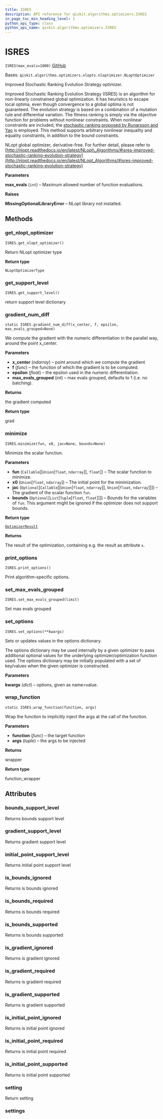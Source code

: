 ```yaml
---
title: ISRES
description: API reference for qiskit.algorithms.optimizers.ISRES
in_page_toc_min_heading_level: 1
python_api_type: class
python_api_name: qiskit.algorithms.optimizers.ISRES
---
```


# ISRES

<span id="qiskit.algorithms.optimizers.ISRES" />

`ISRES(max_evals=1000)` [GitHub](https://github.com/qiskit/qiskit/tree/stable/0.23/qiskit/algorithms/optimizers/nlopts/isres.py "view source code")

Bases: `qiskit.algorithms.optimizers.nlopts.nloptimizer.NLoptOptimizer`

Improved Stochastic Ranking Evolution Strategy optimizer.

Improved Stochastic Ranking Evolution Strategy (ISRES) is an algorithm for non-linearly constrained global optimization. It has heuristics to escape local optima, even though convergence to a global optima is not guaranteed. The evolution strategy is based on a combination of a mutation rule and differential variation. The fitness ranking is simply via the objective function for problems without nonlinear constraints. When nonlinear constraints are included, the [stochastic ranking proposed by Runarsson and Yao](https://notendur.hi.is/tpr/software/sres/Tec311r.pdf) is employed. This method supports arbitrary nonlinear inequality and equality constraints, in addition to the bound constraints.

NLopt global optimizer, derivative-free. For further detail, please refer to [http://nlopt.readthedocs.io/en/latest/NLopt\_Algorithms/#isres-improved-stochastic-ranking-evolution-strategy](http://nlopt.readthedocs.io/en/latest/NLopt_Algorithms/#isres-improved-stochastic-ranking-evolution-strategy)

**Parameters**

**max\_evals** (`int`) – Maximum allowed number of function evaluations.

**Raises**

**MissingOptionalLibraryError** – NLopt library not installed.

## Methods

### get\_nlopt\_optimizer

<span id="qiskit.algorithms.optimizers.ISRES.get_nlopt_optimizer" />

`ISRES.get_nlopt_optimizer()`

Return NLopt optimizer type

**Return type**

`NLoptOptimizerType`

### get\_support\_level

<span id="qiskit.algorithms.optimizers.ISRES.get_support_level" />

`ISRES.get_support_level()`

return support level dictionary

### gradient\_num\_diff

<span id="qiskit.algorithms.optimizers.ISRES.gradient_num_diff" />

`static ISRES.gradient_num_diff(x_center, f, epsilon, max_evals_grouped=None)`

We compute the gradient with the numeric differentiation in the parallel way, around the point x\_center.

**Parameters**

*   **x\_center** (*ndarray*) – point around which we compute the gradient
*   **f** (*func*) – the function of which the gradient is to be computed.
*   **epsilon** (*float*) – the epsilon used in the numeric differentiation.
*   **max\_evals\_grouped** (*int*) – max evals grouped, defaults to 1 (i.e. no batching).

**Returns**

the gradient computed

**Return type**

grad

### minimize

<span id="qiskit.algorithms.optimizers.ISRES.minimize" />

`ISRES.minimize(fun, x0, jac=None, bounds=None)`

Minimize the scalar function.

**Parameters**

*   **fun** (`Callable`\[\[`Union`\[`float`, `ndarray`]], `float`]) – The scalar function to minimize.
*   **x0** (`Union`\[`float`, `ndarray`]) – The initial point for the minimization.
*   **jac** (`Optional`\[`Callable`\[\[`Union`\[`float`, `ndarray`]], `Union`\[`float`, `ndarray`]]]) – The gradient of the scalar function `fun`.
*   **bounds** (`Optional`\[`List`\[`Tuple`\[`float`, `float`]]]) – Bounds for the variables of `fun`. This argument might be ignored if the optimizer does not support bounds.

**Return type**

[`OptimizerResult`](qiskit.algorithms.optimizers.OptimizerResult "qiskit.algorithms.optimizers.optimizer.OptimizerResult")

**Returns**

The result of the optimization, containing e.g. the result as attribute `x`.

### print\_options

<span id="qiskit.algorithms.optimizers.ISRES.print_options" />

`ISRES.print_options()`

Print algorithm-specific options.

### set\_max\_evals\_grouped

<span id="qiskit.algorithms.optimizers.ISRES.set_max_evals_grouped" />

`ISRES.set_max_evals_grouped(limit)`

Set max evals grouped

### set\_options

<span id="qiskit.algorithms.optimizers.ISRES.set_options" />

`ISRES.set_options(**kwargs)`

Sets or updates values in the options dictionary.

The options dictionary may be used internally by a given optimizer to pass additional optional values for the underlying optimizer/optimization function used. The options dictionary may be initially populated with a set of key/values when the given optimizer is constructed.

**Parameters**

**kwargs** (*dict*) – options, given as name=value.

### wrap\_function

<span id="qiskit.algorithms.optimizers.ISRES.wrap_function" />

`static ISRES.wrap_function(function, args)`

Wrap the function to implicitly inject the args at the call of the function.

**Parameters**

*   **function** (*func*) – the target function
*   **args** (*tuple*) – the args to be injected

**Returns**

wrapper

**Return type**

function\_wrapper

## Attributes

<span id="qiskit.algorithms.optimizers.ISRES.bounds_support_level" />

### bounds\_support\_level

Returns bounds support level

<span id="qiskit.algorithms.optimizers.ISRES.gradient_support_level" />

### gradient\_support\_level

Returns gradient support level

<span id="qiskit.algorithms.optimizers.ISRES.initial_point_support_level" />

### initial\_point\_support\_level

Returns initial point support level

<span id="qiskit.algorithms.optimizers.ISRES.is_bounds_ignored" />

### is\_bounds\_ignored

Returns is bounds ignored

<span id="qiskit.algorithms.optimizers.ISRES.is_bounds_required" />

### is\_bounds\_required

Returns is bounds required

<span id="qiskit.algorithms.optimizers.ISRES.is_bounds_supported" />

### is\_bounds\_supported

Returns is bounds supported

<span id="qiskit.algorithms.optimizers.ISRES.is_gradient_ignored" />

### is\_gradient\_ignored

Returns is gradient ignored

<span id="qiskit.algorithms.optimizers.ISRES.is_gradient_required" />

### is\_gradient\_required

Returns is gradient required

<span id="qiskit.algorithms.optimizers.ISRES.is_gradient_supported" />

### is\_gradient\_supported

Returns is gradient supported

<span id="qiskit.algorithms.optimizers.ISRES.is_initial_point_ignored" />

### is\_initial\_point\_ignored

Returns is initial point ignored

<span id="qiskit.algorithms.optimizers.ISRES.is_initial_point_required" />

### is\_initial\_point\_required

Returns is initial point required

<span id="qiskit.algorithms.optimizers.ISRES.is_initial_point_supported" />

### is\_initial\_point\_supported

Returns is initial point supported

<span id="qiskit.algorithms.optimizers.ISRES.setting" />

### setting

Return setting

<span id="qiskit.algorithms.optimizers.ISRES.settings" />

### settings

